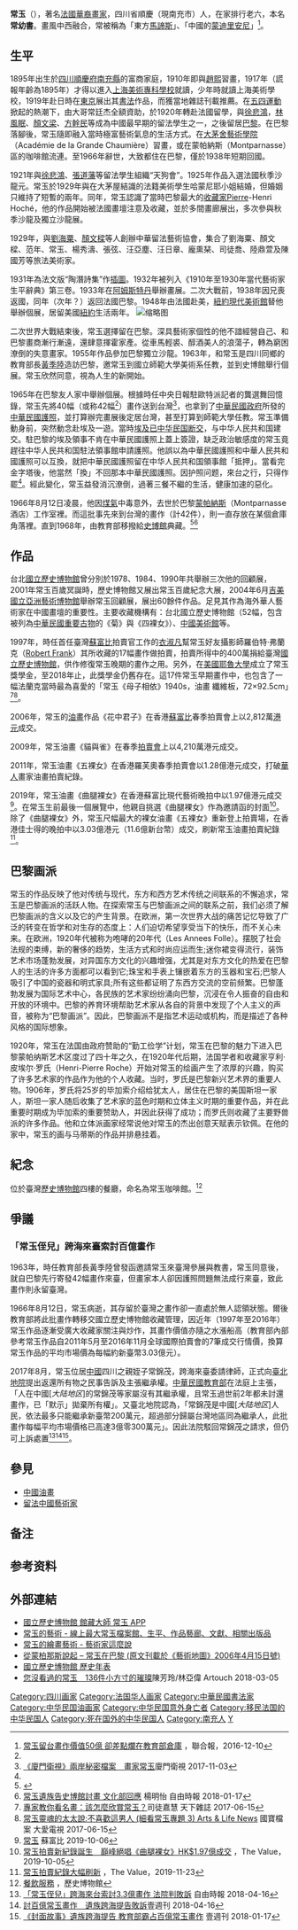 {{Infobox Artist
|name          = 常玉
|image         = [[File:常玉.jpg|250px]]
|birthname     = 
|birthdate     = {{birth date|1895|10|14}}
|location      = {{QING}}[[四川|四川]][[順慶府|順慶府]][[南充縣|南充縣]]
|deathdate     = {{death date and age|1966|8|12|1895|10|14}}
|deathplace    = {{FRA}}[[巴黎|巴黎]]
|nationality   = {{ROC}}<ref>[https://udn.com/news/story/7314/2407588?from=udn-catelistnews_ch2 誤信中華民國護照可換中共護照 常玉只能畫留台灣] {{Wayback|url=https://udn.com/news/story/7314/2407588?from=udn-catelistnews_ch2 |date=20190608063117 }}，聯合報，2017-04-17</ref>
|party         = 
|field         = [[油画|油画]]
|training      = 
|movement      = [[寫意|寫意]]
|works         = 《曲腿裸女》
|patrons       = 
|influenced by = 
|influenced    = 
}}
'''常玉'''（{{bd|1895年|10月14日|1966年|8月12日}}），著名[[法國|法國]][[華裔|華裔]][[畫家|畫家]]，四川省順慶（現南充市）人，在家排行老六，本名'''常幼書'''。畫風中西融合，常被稱為「東方[[馬諦斯|馬諦斯]]」、「中國的[[蒙迪里安尼|蒙迪里安尼]]」<ref>[http://a.udn.com/focus/2016/12/10/26377/index.html 常玉留台畫作價值50億 卻差點爛在教育部倉庫] {{Wayback|url=http://a.udn.com/focus/2016/12/10/26377/index.html |date=20190913153437 }}，聯合報，2016-12-10</ref>。

==生平==
1895年出生於[[四川|四川]][[順慶府|順慶府]][[南充縣|南充縣]]的富商家庭，1910年即與[[趙熙|趙熙]]習畫，1917年（謊報年齡為1895年）才得以進入[[上海美術專科學校|上海美術專科學校]]就讀，少年時就讀上海美術學校，1919年赴日時在[[東京|東京]]展出其[[書法|書法]]作品，而獲當地雜誌刊載推薦。在[[五四運動|五四運動]]掀起的熱潮下，由大哥常廷杰全額資助，於1920年轉赴法國留學，與[[徐悲鴻|徐悲鴻]]，[[林風眠|林風眠]]、[[顏文梁|顏文梁]]、[[方幹民|方幹民]]等成為中國最早期的留法學生之一，之後留居[[巴黎|巴黎]]。在巴黎落腳後，常玉隨即融入當時極富藝術氣息的生活方式。在[[大茅舍藝術學院|大茅舍藝術學院]]（Académie de la Grande Chaumière）習畫，或在蒙帕納斯（Montparnasse）區的咖啡館流連。至1966年辭世，大致都住在巴黎，僅於1938年短期回國。

1921年與[[徐悲鴻|徐悲鴻]]、[[張道藩|張道藩]]等留法學生組織“天狗會”。1925年作品入選法國秋季沙龍元。常玉於1929年與在大茅屋結識的法籍美術學生哈蒙尼耶小姐結婚，但婚姻只維持了短暫的兩年。同年，常玉認識了當時巴黎最大的[[收藏家|收藏家]]Pierre-Henri Hoché，他的作品開始被法國畫壇注意及收藏，並於多間畫廊展出，多次參與秋季沙龍及獨立沙龍展。{{來源請求}}

1929年，與[[劉海粟|劉海粟]]、[[顏文樑|顏文樑]]等人創辦中華留法藝術協會，集合了劉海粟、顏文樑、范年、常玉、楊秀濤、張弦、汪亞塵、汪日章、龐熏琹、司徒喬、陸鼎萱及陳國芳等旅法美術家。

1931年為法文版“陶潛詩集”作[[插圖|插圖]]。1932年被列入《1910年至1930年當代藝術家生平辭典》第三卷。1933年在[[阿姆斯特丹|阿姆斯特丹]]舉辦畫展。二次大戰前，1938年因兄喪返國，同年（次年？）返回法國巴黎。1948年由法國赴美，[[紐約現代美術館|紐約現代美術館]]替他舉辦個展，居留美國[[紐約|紐約]]生活兩年。
[[File:常玉題字瓶與白菊123.jpg|缩略图]]

二次世界大戰結束後，常玉選擇留在巴黎。深具藝術家個性的他不諳經營自己、和巴黎畫商漸行漸遠，還肆意揮霍家產。從車馬輕裘、醇酒美人的浪蕩子，轉為窮困潦倒的失意畫家。1955年作品參加巴黎獨立沙龍。1963年，和常玉是四川同鄉的教育部長[[黃季陸|黃季陸]]造訪巴黎，邀常玉到國立師範大學美術系任教，並到史博館舉行個展。常玉欣然同意，視為人生的新開始。

1965年在巴黎友人家中舉辦個展。根據時任中央日報駐歐特派記者的龔選舞回憶錄，常玉先將40幅（或称42幅<ref name=a1/>）畫作送到台灣<ref>[https://www.youtube.com/watch?v=yLn_1GKguN4 《廈門衛視》兩岸秘密檔案　畫家常玉]廈門衛視 2017-11-03</ref>，也拿到了[[中華民國政府|中華民國政府]]所發的[[中華民國護照|中華民國護照]]，並打算辦完畫展後定居台灣，甚至打算到師範大學任教。常玉準備動身前，突然動念赴埃及一遊。當時[[中華民國與埃及關係|埃及已中华民国断交]]，与中华人民共和国建交。駐巴黎的埃及領事不肯在中華民國護照上蓋上簽證，缺乏政治敏感度的常玉竟趕往中华人民共和国駐法領事館申請護照。他誤以為中華民國護照和中華人民共和國護照可以互換，就把中華民國護照留在中华人民共和国領事館「抵押」。當看完金字塔後，他當然「換」不回那本中華民國護照。因护照问题，來台之行，只得作罷<ref name=a1/>。經此變化，常玉益發消沉潦倒，過著三餐不繼的生活，健康加速的惡化。

1966年8月12日凌晨，他因[[煤氣|煤氣]]中毒意外，去世於巴黎[[蒙帕納斯|蒙帕納斯]]（Montparnasse酒店）工作室裡。而這批事先來到台灣的畫作（計42件），則一直存放在某個倉庫角落裡。直到1968年，由教育部移撥給[[國立歷史博物館|史博館]]典藏。<ref>{{Cite news|author=陳宛茜|title=常玉後代跨海討名畫 史博館：已報文化部等候指示|url=http://pr.ntnu.edu.tw/newspaper/index.php?mode=data&id=36023|work=聯合新聞網/國立台灣師範大學|language=zh-tw|date=2018-01-17|accessdate=2018-01-17}}</ref><ref name="a1">[https://ent.ltn.com.tw/news/breakingnews/2314663 常玉遺族告史博館討畫 文化部回應] {{Wayback|url=https://ent.ltn.com.tw/news/breakingnews/2314663 |date=20200203090856 }}楊明怡 自由時報 2018-01-17</ref>

==作品==
台北[[國立歷史博物館|國立歷史博物館]]曾分別於1978、1984、1990年共舉辦三次他的回顧展，2001年常玉百歲冥誕時，歷史博物館又展出常玉百歲紀念大展，2004年6月[[吉美國立亞洲藝術博物館|吉美國立亞洲藝術博物館]]舉辦常玉回顧展，展出60餘件作品。足見其作為海外華人藝術家在中國畫壇的重要性。主要收藏機構有：台北國立歷史博物館（52幅，包含被列為[[中華民國重要古物|中華民國重要古物]]的《菊》與《四裸女》）、[[中國美術館|中國美術館]]等。

1997年，時任首任臺灣[[蘇富比|蘇富比]]拍賣官工作的[[衣淑凡|衣淑凡]]幫常玉好友攝影師羅伯特·弗蘭克（[[Robert_Frank|Robert Frank]]）其所收藏的17幅畫作做拍賣，拍賣所得中的400萬捐給臺灣[[國立歷史博物館|國立歷史博物館]]，供作修復常玉晚期的畫作之用。另外，在[[美國|美國]][[耶魯大學|耶魯大學]]成立了常玉獎學金，至2018年止，此獎學金仍舊存在。這17件常玉早期畫作中，也包含了一幅法蘭克當時最為喜愛的「常玉《母子相依》1940s，油畫 纖維板，72×92.5cm」<ref>[https://www.cw.com.tw/article/article.action?template=fashion&id=5083140 專家教你看名畫：該怎麼欣賞常玉？]司徒嘉慧 天下雜誌 2017-06-15</ref><ref>[https://www.youtube.com/watch?v=VQcVJt3RbRg 常玉靈魂的太太說:不喜歡這男人 (細看常玉專題 3) Arts & Life News] {{Wayback|url=https://www.youtube.com/watch?v=VQcVJt3RbRg |date=20200229114935 }}國寶檔案 大愛電視 2017-06-15</ref>。

2006年，常玉的[[油畫|油畫]]作品《花中君子》在香港[[蘇富比|蘇富比]]春季拍賣會上以2,812萬[[港元|港元]]成交。

2009年，常玉油畫《貓與雀》在春季[[拍賣會|拍賣會]]上以4,210萬港元成交。

2011年，常玉油畫《五裸女》在香港羅芙奧春季拍賣會以1.28億港元成交，打破[[華人|華人]]畫家油畫拍賣紀錄。

2019年，常玉油畫《曲腿裸女》在香港蘇富比現代藝術晚拍中以1.97億港元成交<ref>[https://www.sothebys.com/zh-hant/%E8%97%9D%E8%A1%93%E5%AE%B6/%E5%B8%B8%E7%8E%89 常玉] {{Wayback|url=https://www.sothebys.com/zh-hant/%E8%97%9D%E8%A1%93%E5%AE%B6/%E5%B8%B8%E7%8E%89 |date=20220605125437 }}蘇富比 2019-10-06</ref>。在常玉生前最後一個展覽中，他親自挑選《曲腿裸女》作為邀請函的封面<ref>[https://hk.thevalue.com/articles/sanyu-nu-last-nude-sothebys-modern-art 常玉拍賣新紀錄誕生　巔峰絕唱《曲腿裸女》HK$1.97億成交] {{Wayback|url=https://hk.thevalue.com/articles/sanyu-nu-last-nude-sothebys-modern-art |date=20210620012113 }}，The Value，2019-10-05</ref>。除了《曲腿裸女》外，常玉尺幅最大的裸女油畫《五裸女》重新登上拍賣場，在香港佳士得的晚拍中以3.03億港元（11.6億新台幣）成交，刷新常玉油畫拍賣紀錄<ref>[https://hk.thevalue.com/articles/christies-sanyu-five-nudes-hong-kong-record 常玉拍賣紀錄大幅刷新] {{Wayback|url=https://hk.thevalue.com/articles/christies-sanyu-five-nudes-hong-kong-record |date=20220331034312 }}，The Value，2019-11-23</ref>。

==巴黎画派==
常玉的作品反映了他对传统与现代，东方和西方艺术传统之间联系的不懈追求，常玉是巴黎画派的活跃人物。在探索常玉与巴黎画派之间的联系之前，我们必须了解巴黎画派的含义以及它的产生背景。在欧洲，第一次世界大战的痛苦记忆导致了广泛的转变在哲学和对生存的态度上：人们迫切希望享受当下的快乐，而不关心未来。在欧洲，1920年代被称为咆哮的20年代（Les Annees Folle）。摆脱了社会法规的束缚，新的奢侈的趋势，生活方式和时尚应运而生;迷你裙变得流行，装饰艺术市场蓬勃发展，对异国东方文化的兴趣增强，尤其是对东方文化的热爱在巴黎人的生活的许多方面都可以看到它;珠宝和手表上镶嵌着东方的玉器和宝石;巴黎人吸引了中国的瓷器和明式家具;所有这些都证明了东西方交流的空前频繁。巴黎蓬勃发展为国际艺术中心，各民族的艺术家纷纷涌向巴黎，沉浸在令人振奋的自由和开放的环境中。巴黎的养育环境帮助艺术家从各自的背景中发现了个人主义的声音，被称为“巴黎画派”。因此，巴黎画派不是指艺术运动或机构，而是描述了各种风格的国际想象。

1920年，常玉在法国由政府赞助的“勤工俭学”计划，常玉在巴黎的魅力下进入巴黎蒙帕纳斯艺术区度过了四十年之久，在1920年代后期，法国学者和收藏家亨利·皮埃尔·罗氏（Henri-Pierre Roche）开始对常玉的绘画产生了浓厚的兴趣，购买了许多艺术家的作品作为他的个人收藏。当时，罗氏是巴黎新兴艺术界的重要人物。1906年，罗氏将25岁的毕加索介绍给犹太人，居住在巴黎的美国斯坦一家人，斯坦一家人随后收集了艺术家的蓝色时期和立体主义时期的重要作品，并在此重要时期成为毕加索的重要赞助人，并因此获得了成功；而罗氏则收藏了主要野兽派的许多作品。他和立体派画家经常说他对常玉的杰出创意天赋表示钦佩。在他的家中，常玉的画与马蒂斯的作品并排悬挂着。

==紀念==
位於臺灣[[國立歷史博物館|歷史博物館]]四樓的餐廳，命名為常玉咖啡館。<ref>[https://www.nmh.gov.tw/zh/visit_1_5.htm 餐飲服務] {{Wayback|url=https://www.nmh.gov.tw/zh/visit_1_5.htm |date=20180317102057 }}，歷史博物館</ref>

==爭議==
===「常玉侄兒」跨海來臺索討百億畫作===
1963年，時任教育部長黃季陸曾發函邀請常玉來臺灣參展與教書，常玉同意後，就自巴黎先行寄發42幅畫作來臺，但畫家本人卻因護照問題無法成行來臺，致此畫作則永留臺灣。

1966年8月12日，常玉病逝，其存留於臺灣之畫作卻一直處於無人認領狀態。爾後教育部將此批畫作轉移交國立歷史博物館收藏管理，因近年（1997年至2016年）常玉作品逐漸受廣大收藏家關注與炒作，其畫作價值亦隨之水漲船高（教育部內部參考常玉作品自2011年5月至2016年11月全球國際拍賣會的7筆成交行情價，換算常玉作品的平均市場價為每幅約新臺幣3.03億元）。

2017年8月，常玉位居[[中華人民共和國|中國]]四川之親姪子常錦茂，跨海來臺委請律師，正式向[[臺北地方法院|臺北地院]]提出返還所有物之民事告訴及主張繼承權。[[中華民國教育部|中華民國教育部]]在法庭上主張，「人在中國[''大陆地区'']的常錦茂等家屬沒有其繼承權，且常玉過世前2年都未討還畫作，已「默示」拋棄所有權」。又臺北地院認為，「常錦茂是中國[''大陆地区'']人民，依法最多只能繼承新臺幣200萬元{{efn|《[[臺灣地區與大陸地區人民關係條例|臺灣地區與大陸地區人民關係條例]]》第67條 被繼承人在臺灣地區之遺產，由大陸地區人民依法繼承者，其所得財產總額，每人不得逾新臺幣二百萬元。超過部分，歸屬臺灣地區同為繼承之人；臺灣地區無同為繼承之人者，歸屬臺灣地區後順序之繼承人；臺灣地區無繼承人者，歸屬國庫。}}，超過部分歸屬台灣地區同為繼承人，此批畫作每幅平均市場價格已高達3億零300萬元」。因此法院駁回常錦茂之請求，但仍可上訴處置<ref>[https://news.ltn.com.tw/news/world/breakingnews/2397481 「常玉侄兒」跨海來台索討3.3億畫作 法院判敗訴] {{Wayback|url=https://news.ltn.com.tw/news/world/breakingnews/2397481 |date=20210210173008 }}自由時報 2018-04-16</ref><ref>[https://tw.nextmgz.com/realtimenews/news/398074 討百億常玉畫作　遺族跨海提告敗訴]壹週刊 2018-04-16</ref><ref>[https://tw.nextmgz.com/realtimenews/news/37906516 《封面故事》遺族跨海提告 教育部霸占百億常玉畫作] {{Wayback|url=https://tw.nextmgz.com/realtimenews/news/37906516 |date=20200615093423 }}壹週刊 2018-01-17</ref>。

== 參見 ==
*[[中國油畫|中國油畫]]
*[[留法中國藝術家|留法中國藝術家]]

== 备注 ==

{{notelist}}

== 参考资料==

{{Reflist|30em}}

==外部連結==
*[https://appadvice.com/app/e9-a4-a8-e8-97-8f-e5-a4-a7-e5-b8-ab-e5-b8-b8-e7-8e-89-e6-ba-a5-e5-bf-83-e7-95-ac/1043440409 國立歷史博物館 館藏大師 常玉 APP  ]
* [http://www.artofsanyu.com 常玉的藝術 - 線上最大常玉檔案館、生平、作品藝廊、文獻、相關出版品] {{Wayback|url=http://www.artofsanyu.com/ |date=20161220094658 }}
* [http://www.ylib.com/art/artist/200110/artist10-11.html 常玉的繪畫藝術 - 藝術家這麼說] {{Wayback|url=http://www.ylib.com/art/artist/200110/artist10-11.html |date=20160413045026 }}
* [http://thedreamhunter.blogspot.com/2006/03/blog-post_21.html 從蒙柏那斯說起 – 常玉在巴黎 (原文刊載於《藝術地圖》2006年4月15日號)] {{Wayback|url=http://thedreamhunter.blogspot.com/2006/03/blog-post_21.html |date=20190610060152 }}
* [https://web.archive.org/web/20190621134131/https://www.nmh.gov.tw/zh-tw/History/Content.aspx?Para=14%7C14%7C72&unkey=32 國立歷史博物館 歷史年表 ]
* [https://artouch.com/views/content-2101.html 您沒看過的常玉　136件小方寸的璀璨]陳芳玲/林亞偉 Artouch 2018-03-05

{{二十世紀華人油畫家}}
{{DEFAULTSORT:C}}
{{Authority control}}
[[Category:四川画家|Category:四川画家]]
[[Category:法国华人画家|Category:法国华人画家]]
[[Category:中華民國書法家|Category:中華民國書法家]]
[[Category:中华民国油画家|Category:中华民国油画家]]
[[Category:中华民国意外身亡者|Category:中华民国意外身亡者]]
[[Category:移民法国的中华民国人|Category:移民法国的中华民国人]]
[[Category:死在国外的中华民国人|Category:死在国外的中华民国人]]
[[Category:南充人|Category:南充人]]
[[Category:常姓|Y]]